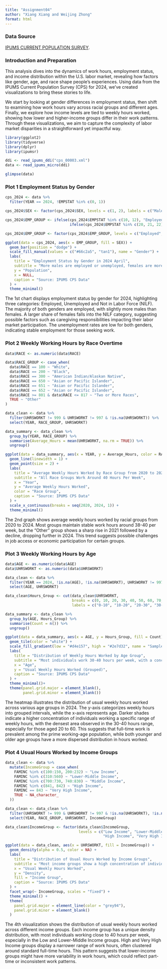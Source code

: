 ```yaml
---
title: "Assignment04"
author: "Xiang Xiang and Weijing Zhong"
format: html
---
```


### Data Source

[IPUMS CURRENT POPULATION SURVEY](https://cps.ipums.org/cps/index.shtml).

::: border
:::

### Introduction and Preparation

This analysis dives into the dynamics of work hours, employment status, and income distribution within the U.S. labor market, revealing how factors like gender, age, and race shape people’s experiences. Using data from the IPUMS Current Population Survey (CPS) for 2024, we’ve created visualizations to bring these stories to life.

We start by looking at gender differences in employment status, then shift to examining how work hours vary across racial groups and different ages. Finally, we explore how income levels are tied to weekly hours worked, showing how lower and higher-income groups differ in their work patterns. Through these visualizations, we aim to capture the complexity of labor market disparities in a straightforward yet impactful way.

```r

library(ggplot2)
library(tidyverse)
library(dplyr)
library(ipumsr)

ddi <- read_ipums_ddi("cps_00003.xml")
data <- read_ipums_micro(ddi)

glimpse(data)

```

::: border
:::

### Plot 1 Employment Status by Gender

```r

cps_2024 <- data %>%
  filter(YEAR == 2024, !EMPSTAT %in% c(0, 1))

cps_2024$SEX <- factor(cps_2024$SEX, levels = c(1, 2), labels = c("Male", "Female"))

cps_2024$EMP_GROUP <- ifelse(cps_2024$EMPSTAT %in% c(10, 12), "Employed",
                             ifelse(cps_2024$EMPSTAT %in% c(20, 21, 22), "Unemployed", "NILF"))

cps_2024$EMP_GROUP <- factor(cps_2024$EMP_GROUP, levels = c("Employed", "Unemployed", "NILF"))

ggplot(data = cps_2024, aes(x = EMP_GROUP, fill = SEX)) +
  geom_bar(position = "dodge") +
  scale_fill_manual(values = c("#66c2a5", "tan1"), name = "Gender") +
  labs(
    title = "Employment Status by Gender in 2024 April",
    subtitle = "More males are employed or unemployed, females are more likely to be out of the labor force",
    y = "Population",
    x = NULL,
    caption = "Source: IPUMS CPS Data"
  ) +
  theme_minimal()

```

The 1st chart displays employment status by gender for 2024, highlighting three categories: Employed, Unemployed and Not in Labor Force (NILF). The majority of both genders are employed, with slightly more males than females. A larger share of females falls into the NILF category, suggesting possible factors such as caregiving responsibilities impacting their labor market participation. The unemployment rates are low for both genders, indicating stable employment for those seeking work.

::: border
:::

### Plot 2 Weekly Working Hours by Race Overtime

```r

data$RACE <- as.numeric(data$RACE)

data$RACE_GROUP <- case_when(
  data$RACE == 100 ~ "White",
  data$RACE == 200 ~ "Black",
  data$RACE == 300 ~ "American Indian/Alaskan Native",
  data$RACE == 650 ~ "Asian or Pacific Islander",
  data$RACE == 651 ~ "Asian or Pacific Islander",
  data$RACE == 652 ~ "Asian or Pacific Islander",
  data$RACE >= 801 & data$RACE <= 817 ~ "Two or More Races",
  TRUE ~ "Other"
)

data_clean <- data %>%
  filter(UHRSWORKT != 999 & UHRSWORKT != 997 & !is.na(UHRSWORKT)) %>%
  select(YEAR, RACE_GROUP, UHRSWORKT)

data_summary <- data_clean %>%
  group_by(YEAR, RACE_GROUP) %>%
  summarise(Average_Hours = mean(UHRSWORKT, na.rm = TRUE)) %>%
  ungroup()

ggplot(data = data_summary, aes(x = YEAR, y = Average_Hours, color = RACE_GROUP)) +
  geom_line(linewidth = 1) +
  geom_point(size = 2) +
  labs(
    title = "Average Weekly Hours Worked by Race Group from 2020 to 2024",
    subtitle = "All Race Groups Work Around 40 Hours Per Week",
    x = "Year",
    y = "Average Weekly Hours Worked",
    color = "Race Group",
    caption = "Source: IPUMS CPS Data"
  ) +
  scale_x_continuous(breaks = seq(2020, 2024, 1)) +
  theme_minimal()

```

The 2nd graph shows average weekly hours worked by racial groups from 2020 to 2024. Most groups maintain stable work hours around 38-40 per week, but the "Other" group shows a sharp rise in 2021 followed by a decline, dropping further in 2024. This trend suggests possible challenges in job access or economic participation for certain groups.

::: border
:::

### Plot 3 Weekly Working Hours by Age

```r

data$AGE <- as.numeric(data$AGE)
data$UHRSWORKT <- as.numeric(data$UHRSWORKT)

data_clean <- data %>%
  filter(YEAR == 2024, !is.na(AGE), !is.na(UHRSWORKT), UHRSWORKT != 997, UHRSWORKT != 999) %>%
  select(AGE, UHRSWORKT)

data_clean$Hours_Group <- cut(data_clean$UHRSWORKT,
                              breaks = c(0, 10, 20, 30, 40, 50, 60, 70, 80, 90, 100),
                              labels = c("0-10", "10-20", "20-30", "30-40", "40-50", "50-60", "60-70", "70-80", "80-90", "90-100"))

data_summary <- data_clean %>%
  group_by(AGE, Hours_Group) %>%
  summarise(Count = n()) %>%
  ungroup()

ggplot(data = data_summary, aes(x = AGE, y = Hours_Group, fill = Count)) +
  geom_tile(color = "white") +
  scale_fill_gradient(low = "#d4e157", high = "#2e7d32", name = "Sample Count") +
  labs(
    title = "Distribution of Weekly Hours Worked by Age Group",
    subtitle = "Most individuals work 30-40 hours per week, with a concentration of full-time hours among ages 20-60",
    x = "Age",
    y = "Usual Weekly Hours Worked (Grouped)",
    caption = "Source: IPUMS CPS Data"
  ) +
  theme_minimal()+
  theme(panel.grid.major = element_blank(),
        panel.grid.minor = element_blank())

```

The heatmap illustrates the distribution of usual weekly hours worked across various age groups in 2024. The y-axis categorizes weekly hours into grouped intervals, while the x-axis represents age. Darker shades indicate a higher concentration of individuals working a specific range of weekly hours, with the densest area observed in the 30-40 hours range, especially for those aged 20 to 60. This suggests that full-time work is prevalent among the prime working-age population, while both younger and older age groups have a more dispersed distribution in hours worked.

::: border
:::

### Plot 4 Usual Hours Worked by Income Groups

```r

data_clean <- data %>%
  mutate(IncomeGroup = case_when(
    FAMINC %in% c(100:150, 200:232) ~ "Low Income",
    FAMINC %in% c(310:560) ~ "Lower-Middle Income",
    FAMINC %in% c(700:730, 740:830) ~ "Middle Income",
    FAMINC %in% c(841, 842) ~ "High Income",
    FAMINC == 843 ~ "Very High Income",
    TRUE ~ NA_character_
  ))

data_clean <- data_clean %>%
  filter(UHRSWORKT != 999 & UHRSWORKT != 997 & !is.na(UHRSWORKT), !is.na(IncomeGroup)) %>%
  select(YEAR, RACE_GROUP, UHRSWORKT, IncomeGroup)

data_clean$IncomeGroup <- factor(data_clean$IncomeGroup, 
                                 levels = c("Low Income", "Lower-Middle Income", "Middle Income", 
                                            "High Income", "Very High Income"))

ggplot(data = data_clean, aes(x = UHRSWORKT, fill = IncomeGroup)) +
  geom_density(alpha = 0.5, color = NA) +
  labs(
    title = "Distribution of Usual Hours Worked by Income Groups",
    subtitle = "Most income groups show a high concentration of individuals working around 40 hours per week, with some variations in higher income groups.",
    x = "Usual Weekly Hours Worked",
    y = "Density",
    fill = "Income Group",
    caption = "Source: IPUMS CPS Data"
  ) +
  facet_wrap(~ IncomeGroup, scales = "fixed") +
  theme_minimal() +
  theme(
    panel.grid.major = element_line(color = "grey94"),
    panel.grid.minor = element_blank()
  )
```

The 4th visualization shows the distribution of usual weekly hours worked across different income groups. Each income group has a unique density distribution, with most individuals working close to 40 hours per week, especially in the Low and Lower-Middle Income groups. High and Very High Income groups display a narrower range of work hours, often clustered around standard full-time hours. This pattern suggests that lower-income groups might have more variability in work hours, which could reflect part-time or inconsistent work patterns.
